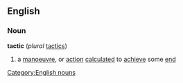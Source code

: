==English==
===Noun===
'''tactic'''  (''plural'' [[tactics]])
#a [[manoeuvre]], or [[action]] [[calculated]] to [[achieve]] some [[end]]
[[Category:English nouns]]